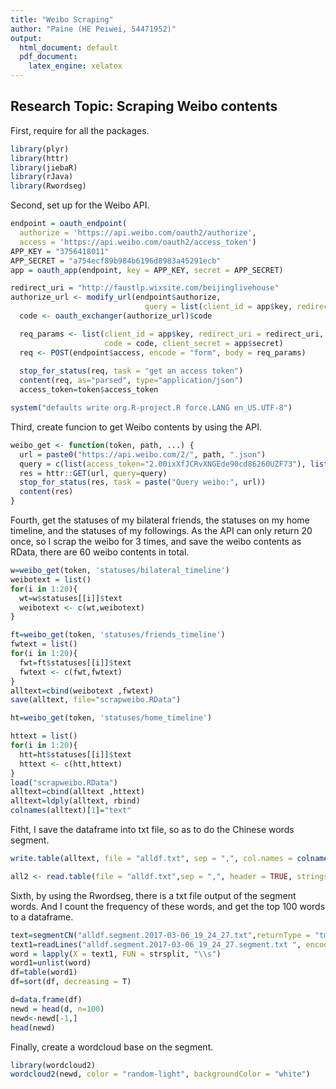 ```yaml
---
title: "Weibo Scraping"
author: "Paine (HE Peiwei, 54471952)"
output:
  html_document: default
  pdf_document:
    latex_engine: xelatex
---
```

## Research Topic: Scraping Weibo contents
First, require for all the packages.
```r
library(plyr)
library(httr)
library(jiebaR)
library(rJava)
library(Rwordseg)
```

Second, set up for the Weibo API.
```r
endpoint = oauth_endpoint(
  authorize = 'https://api.weibo.com/oauth2/authorize', 
  access = 'https://api.weibo.com/oauth2/access_token') 
APP_KEY = "3756418011"
APP_SECRET = "a754ecf89b984b6196d8983a45291ecb"
app = oauth_app(endpoint, key = APP_KEY, secret = APP_SECRET)
```
```r
redirect_uri = "http://faustlp.wixsite.com/beijinglivehouse"
authorize_url <- modify_url(endpoint$authorize, 
                              query = list(client_id = app$key, redirect_uri = redirect_uri, response_type = "code"))
  code <- oauth_exchanger(authorize_url)$code

  req_params <- list(client_id = app$key, redirect_uri = redirect_uri, grant_type = "authorization_code", 
                     code = code, client_secret = app$secret)
  req <- POST(endpoint$access, encode = "form", body = req_params)
  
  stop_for_status(req, task = "get an access token")
  content(req, as="parsed", type="application/json")
  access_token=token$access_token
```
```r
system("defaults write org.R-project.R force.LANG en_US.UTF-8")
```

Third, create funcion to get Weibo contents by using the API.
```r
weibo_get <- function(token, path, ...) {
  url = paste0("https://api.weibo.com/2/", path, ".json")
  query = c(list(access_token="2.00ixXfJCRvXNGEde90cd86260UZF73"), list(...))
  res = httr::GET(url, query=query)
  stop_for_status(res, task = paste("Query weibo:", url))
  content(res)
}
```

Fourth, get the statuses of my bilateral friends, the statuses on my home timeline, and the statuses of my followings. As the API can only return 20 once, so I scrap the weibo for 3 times, and save the weibo contents as RData, there are 60 weibo contents in total.
```r
w=weibo_get(token, 'statuses/bilateral_timeline')
weibotext = list()
for(i in 1:20){
  wt=w$statuses[[i]]$text
  weibotext <- c(wt,weibotext)
}

ft=weibo_get(token, 'statuses/friends_timeline')
fwtext = list()
for(i in 1:20){
  fwt=ft$statuses[[i]]$text
  fwtext <- c(fwt,fwtext)
}
alltext=cbind(weibotext ,fwtext)
save(alltext, file="scrapweibo.RData")
```
```r
ht=weibo_get(token, 'statuses/home_timeline')
```
```r
httext = list()
for(i in 1:20){
  htt=ht$statuses[[i]]$text
  httext <- c(htt,httext)
}
load("scrapweibo.RData")
alltext=cbind(alltext ,httext)
alltext=ldply(alltext, rbind)
colnames(alltext)[1]="text"
```

Fitht, I save the dataframe into txt file, so as to do the Chinese words segment.
```r
write.table(alltext, file = "alldf.txt", sep = ",", col.names = colnames(alltext))

all2 <- read.table(file = "alldf.txt",sep = ",", header = TRUE, stringsAsFactors = FALSE) 
```

Sixth, by using the Rwordseg, there is a txt file output of the segment words. And I count the frequency of these words, and get the top 100 words to a dataframe.
```r
text=segmentCN("alldf.segment.2017-03-06_19_24_27.txt",returnType = "tm")
text1=readLines("alldf.segment.2017-03-06_19_24_27.segment.txt ", encoding = "UTF-8")
word = lapply(X = text1, FUN = strsplit, "\\s")
word1=unlist(word)
df=table(word1)
df=sort(df, decreasing = T)
```
```r
d=data.frame(df)
newd = head(d, n=100)
newd<-newd[-1,]
head(newd)
```

Finally, create a wordcloud base on the segment.
```r
library(wordcloud2)
wordcloud2(newd, color = "random-light", backgroundColor = "white")
```